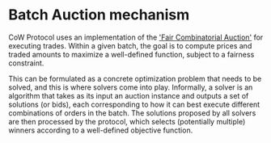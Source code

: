 # Batch Auction mechanism

CoW Protocol uses an implementation of the ['Fair Combinatorial Auction'](https://arxiv.org/abs/2408.12225) for executing trades. Within a given batch, the goal is to compute prices and traded amounts to maximize a well-defined function, subject to a fairness constraint.

This can be formulated as a concrete optimization problem that needs to be solved, and this is where solvers come into play. Informally, a solver is an algorithm that takes as its input an auction instance and outputs a set of solutions (or bids), each corresponding to how it can best execute different combinations of orders in the batch. The solutions proposed by all solvers are then processed by the protocol, which selects (potentially multiple) winners according to a well-defined objective function.
